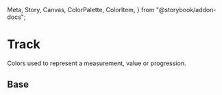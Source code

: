   Meta,
  Story,
  Canvas,
  ColorPalette,
  ColorItem,
} from "@storybook/addon-docs";

<Meta title="Theme/Palettes/Track" />

# Track

Colors used to represent a measurement, value or progression.

## Base

<ColorContainer className="paletteContainer">
  <ColorPalette className="docs">
    <ColorItem
      title="Background"
      subtitle="--salt-palette-track-background"
      colors={{
        "--salt-palette-track-background":
          "var(--salt-palette-track-background)",
        "--salt-palette-track-border-background":
          "var(--salt-palette-track-border-background)",
      }}
    />
    <ColorItem
      title="Border"
      subtitle="--salt-palette-track-border"
      colors={{
        "--salt-palette-track-border": "var(--salt-palette-track-border)",
        "--salt-palette-track-border-disabled":
          "var(--salt-palette-track-border-disabled)",
      }}
    />
    <ColorItem
      title="Foreground"
      subtitle="--salt-palette-track-foreground"
      colors={{
        "--salt-palette-track-foreground":
          "var(--salt-palette-track-foreground)",
        "--salt-palette-track-foreground-disabled":
          "var(--salt-palette-track-foreground-disabled)",
      }}
    />
  </ColorPalette>
</ColorContainer>
